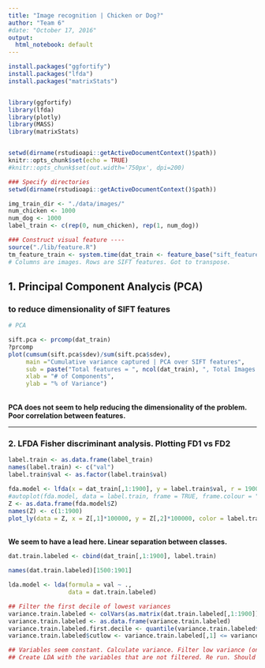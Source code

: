 ```yaml
---
title: "Image recognition | Chicken or Dog?"
author: "Team 6"
#date: "October 17, 2016"
output: 
  html_notebook: default
---
```



```r
install.packages("ggfortify")
install.packages("lfda")
install.packages("matrixStats")


library(ggfortify)
library(lfda)
library(plotly)
library(MASS)
library(matrixStats)


setwd(dirname(rstudioapi::getActiveDocumentContext()$path))
knitr::opts_chunk$set(echo = TRUE)
#knitr::opts_chunk$set(out.width='750px', dpi=200)

### Specify directories
setwd(dirname(rstudioapi::getActiveDocumentContext()$path))

img_train_dir <- "./data/images/"
num_chicken <- 1000
num_dog <- 1000
label_train <- c(rep(0, num_chicken), rep(1, num_dog))

### Construct visual feature ----
source("./lib/feature.R")
tm_feature_train <- system.time(dat_train <- feature_base("sift_features.csv"))
# Columns are images. Rows are SIFT features. Got to transpose.
```

## 1. Principal Component Analycis (PCA) 
### to reduce dimensionality of SIFT features
```r
# PCA

sift.pca <- prcomp(dat_train)
?prcomp
plot(cumsum(sift.pca$sdev)/sum(sift.pca$sdev),
     main ="Cumulative variance captured | PCA over SIFT features",
     sub = paste("Total features = ", ncol(dat_train), ", Total Images = ", nrow(dat_train)), 
     xlab = "# of Components",
     ylab = "% of Variance")
```
<br>
**PCA does not seem to help reducing the dimensionality of the problem. Poor correlation between features.**

----
### 2. LFDA Fisher discriminant analysis. Plotting FD1 vs FD2
```r
label.train <- as.data.frame(label_train)
names(label.train) <- c("val")
label.train$val <- as.factor(label.train$val)

fda.model <- lfda(x = dat_train[,1:1900], y = label.train$val, r = 1900, metric="plain")
#autoplot(fda.model, data = label.train, frame = TRUE, frame.colour = "val")
Z <- as.data.frame(fda.model$Z)
names(Z) <- c(1:1900)
plot_ly(data = Z, x = Z[,1]*100000, y = Z[,2]*100000, color = label.train$val, mode="markers" ) 

```
<br>
**We seem to have a lead here. Linear separation between classes.**

```r
dat.train.labeled <- cbind(dat_train[,1:1900], label.train)

names(dat.train.labeled)[1500:1901]

lda.model <- lda(formula = val ~ .,
                 data = dat.train.labeled)

## Filter the first decile of lowest variances
variance.train.labeled <- colVars(as.matrix(dat.train.labeled[,1:1900]))
variance.train.labeled <- as.data.frame(variance.train.labeled)
variance.train.labeled.first.decile <- quantile(variance.train.labeled$variance.train.labeled, probs = .1)
variance.train.labeled$cutlow <- variance.train.labeled[,1] <= variance.train.labeled.first.decile

## Variables seem constant. Calculate variance. Filter low variance (ones who dont change).  Re Run.
## Create LDA with the variables that are not filtered. Re run. Should work now!
```

